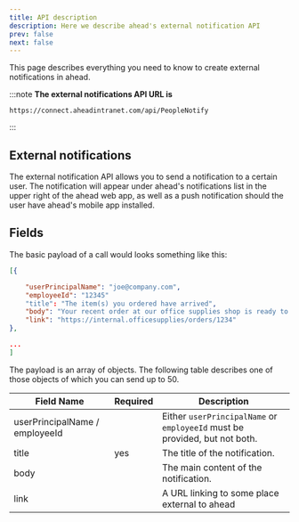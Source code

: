 ```yaml
---
title: API description
description: Here we describe ahead's external notification API
prev: false
next: false
---
```


This page describes everything you need to know to create external notifications in ahead.

:::note
**The external notifications API URL is**
```text
https://connect.aheadintranet.com/api/PeopleNotify
```
:::

<LinkCard
  title="Authorization - how to get & use API Keys"
  description="Learn how to authorize your requests by using API Keys"
  href="../../../api-keys/"
/>

## External notifications

The external notification API allows you to send a notification to a certain user. The notification 
will appear under ahead's notifications list in the upper right of the ahead web app, as well as a push notification
should the user have ahead's mobile app installed.

## Fields

The basic payload of a call would looks something like this:

```json {"1. you need to specify one of the two:": 2-4} {"2. You can specify up to 50 messages": 9-10 }
[{

    "userPrincipalName": "joe@company.com",
    "employeeId": "12345"
    "title": "The item(s) you ordered have arrived",
    "body": "Your recent order at our office supplies shop is ready to be picked up",
    "link": "https://internal.officesupplies/orders/1234"
}, 

...
]
```

The payload is an array of objects. The following table describes one of those objects
of which you can send up to 50.

| Field Name          | Required  | Description                                                                |
|---------------------|-----------|----------------------------------------------------------------------------|
| userPrincipalName / employeeId| | Either `userPrincipalName` or `employeeId` must be provided, but not both. |
| title               | yes       | The title of the notification.                                             |
| body                |           | The main content of the notification.                                      |
| link                |           | A URL linking to some place external to ahead                              |